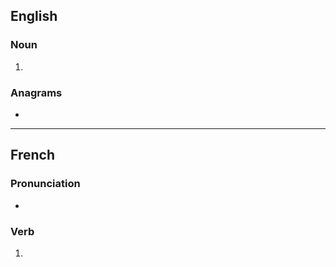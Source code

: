 ==English==

===Noun===
{{head|en|noun form}}

# {{plural of|alumina|lang=en}}

===Anagrams===
* {{anagrams|en|a=aailmnsu|Sulaiman}}

----

==French==

===Pronunciation===
* {{homophones|alumina|aluminât|lang=fr}}

===Verb===
{{head|fr|verb form}}

# {{inflection of|fr|aluminer||2|s|past historic}}